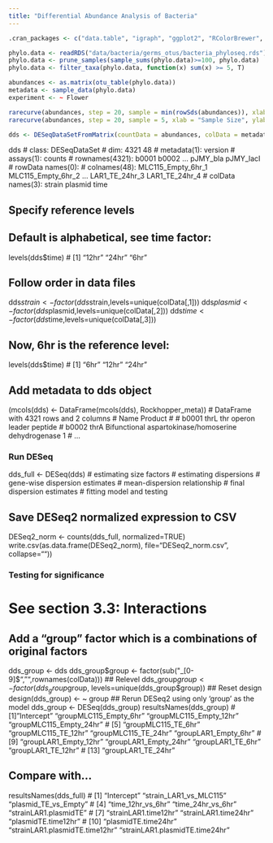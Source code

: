 ```yaml
---
title: "Differential Abundance Analysis of Bacteria"
---
```

<script>
$(document).ready(function() {
  $items = $('div#TOC li');
  $items.each(function(idx) {
    num_ul = $(this).parentsUntil('#TOC').length;
    $(this).css({'text-indent': num_ul * 10, 'padding-left': 0});
  });
});
</script>

```r
.cran_packages <- c("data.table", "igraph", "ggplot2", "RColorBrewer", "vegetarian", "vegan", "knitr");.inst <- .cran_packages %in% installed.packages();if(any(!.inst)) {install.packages(.cran_packages[!.inst])};.bioc_packages <- c("DESeq2","phyloseq"); if(any(!.inst)){source("http://bioconductor.org/biocLite.R");biocLite(.bioc_packages[!.inst], ask = F)}; sapply(c(.cran_packages, .bioc_packages), require, character.only = TRUE); 

```

```r
phylo.data <- readRDS("data/bacteria/germs_otus/bacteria_phyloseq.rds")
phylo.data <- prune_samples(sample_sums(phylo.data)>=100, phylo.data)
phylo.data <- filter_taxa(phylo.data, function(x) sum(x) >= 5, T)
```

```r
abundances <- as.matrix(otu_table(phylo.data))
metadata <- sample_data(phylo.data)
experiment <- ~ Flower
```

```r
rarecurve(abundances, step = 20, sample = min(rowSds(abundances)), xlab = "Sample Size", ylab = "Species", label = TRUE)
rarecurve(abundances, step = 20, sample = 5, xlab = "Sample Size", ylab = "Species", label = TRUE)
```

```r
dds <- DESeqDataSetFromMatrix(countData = abundances, colData = metadata, design = experiment)

```


dds
# class: DESeqDataSet
# dim: 4321 48
# metadata(1): version
# assays(1): counts
# rownames(4321): b0001 b0002 ... pJMY_bla pJMY_lacI
# rowData names(0):
# colnames(48): MLC115_Empty_6hr_1 MLC115_Empty_6hr_2 ... LAR1_TE_24hr_3 LAR1_TE_24hr_4
# colData names(3): strain plasmid time

## Specify reference levels
## Default is alphabetical, see time factor:
levels(dds$time)
# [1] "12hr" "24hr" "6hr"

## Follow order in data files
dds$strain <- factor(dds$strain,levels=unique(colData[,1]))
dds$plasmid <- factor(dds$plasmid,levels=unique(colData[,2]))
dds$time <- factor(dds$time,levels=unique(colData[,3]))

## Now, 6hr is the reference level:
levels(dds$time)
# [1] "6hr"  "12hr" "24hr"

## Add metadata to dds object
(mcols(dds) <- DataFrame(mcols(dds), Rockhopper_meta))
# DataFrame with 4321 rows and 2 columns
#                        Name                                               Product
#                    <factor>                                              <factor>
# b0001                  thrL                             thr operon leader peptide
# b0002                  thrA Bifunctional aspartokinase/homoserine dehydrogenase 1
# ...

### Run DESeq ###
dds_full <- DESeq(dds)
# estimating size factors
# estimating dispersions
# gene-wise dispersion estimates
# mean-dispersion relationship
# final dispersion estimates
# fitting model and testing

## Save DESeq2 normalized expression to CSV
DESeq2_norm <- counts(dds_full, normalized=TRUE)
write.csv(as.data.frame(DESeq2_norm), file="DESeq2_norm.csv", collapse=""))


### Testing for significance ###
# See section 3.3: Interactions

## Add a "group" factor which is a combinations of original factors
dds_group <- dds
dds_group$group <- factor(sub("_[0-9]$","",rownames(colData)))
## Relevel
dds_group$group <- factor(dds_group$group, levels=unique(dds_group$group))
## Reset design
design(dds_group) <- ~ group
## Rerun DESeq2 using only 'group' as the model
dds_group <- DESeq(dds_group)
resultsNames(dds_group)
#  [1] "Intercept"              "groupMLC115_Empty_6hr"  "groupMLC115_Empty_12hr" "groupMLC115_Empty_24hr"
#  [5] "groupMLC115_TE_6hr"     "groupMLC115_TE_12hr"    "groupMLC115_TE_24hr"    "groupLAR1_Empty_6hr"
#  [9] "groupLAR1_Empty_12hr"   "groupLAR1_Empty_24hr"   "groupLAR1_TE_6hr"       "groupLAR1_TE_12hr"
# [13] "groupLAR1_TE_24hr"


## Compare with...
resultsNames(dds_full)
# [1] "Intercept"                     "strain_LAR1_vs_MLC115"         "plasmid_TE_vs_Empty"
# [4] "time_12hr_vs_6hr"              "time_24hr_vs_6hr"              "strainLAR1.plasmidTE"
# [7] "strainLAR1.time12hr"           "strainLAR1.time24hr"           "plasmidTE.time12hr"
# [10] "plasmidTE.time24hr"            "strainLAR1.plasmidTE.time12hr" "strainLAR1.plasmidTE.time24hr"